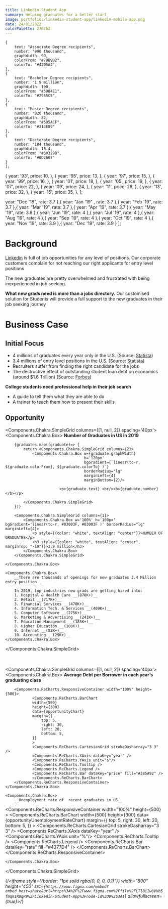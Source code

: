 ```yaml
---
title: Linkedin Student App
summary: Helping graduates for a better start
image: portfolios/linkedin-student-app/linkedin-mobile-app.png
date: 24/01/2022
colorPalette: 2767b2
---
```


    {
        text: "Associate Degree recipients",
        number: "990 thousand",
        graphWidth: 99,
        colorFrom: "#79B9D2",
        colorTo: "#4295A4",
    },
    {
        text: "Bachelor Degree recipients",
        number: "1.9 million",
        graphWidth: 190,
        colorFrom: "#5984E1",
        colorTo: "#2955C5",
    },
    {
        text: "Master Degree recipients",
        number: "820 thousand",
        graphWidth: 82,
        colorFrom: "#595ACF",
        colorTo: "#213E89"
    },
    {
        text: "Doctorate Degree recipients",
        number: "184 thousand",
        graphWidth: 18.4,
        colorFrom: "#30329B",
        colorTo: "#0D2667"
    }
    ];

  {
    year: '93',
    price: 10,
  },
  {
    year: '95',
    price: 13,
  },
  {
    year: '97',
    price: 15,
  },
  {
    year: '99',
    price: 16,
  },
  {
    year: '01',
    price: 18,
  },
  {
    year: '05',
    price: 19,
  },
  {
    year: '07',
    price: 22,
  },
    {
    year: '09',
    price: 24,
  },
    {
    year: '11',
    price: 28,
  },
    {
    year: '13',
    price: 32,
  },
  {
    year: '15',
    price: 35,
  },
];

  year: "Dec '18",
  rate: 3.7
},{
  year: "Jan '19" ,
  rate:  3.7
},{
  year:  "Feb '19",
  rate:  3.7
},{
  year:  "Mar '19",
  rate:  3.7
},{
  year:  "Apr '19",
  rate:  3.7
},{
  year:  "May '19",
  rate:  3.8
},{
  year:  "Jun '19",
  rate:  4
},{
  year:  "Jul '19",
  rate:  4
},{
  year:  "Aug '19",
  rate:  4
},{
  year:  "Sep '19",
  rate:  4
},{
  year:  "Oct '19",
  rate:  4
},{
  year:  "Nov '19",
  rate:  3.9
},{
  year:  "Dec '19",
  rate:  3.9
}
];

# Background

[Linkedin](https://linkedin.com/) is full of job opportunities 
for any level of positions. Our corporate customers complain for not 
reaching our right applicants for entry level positions

The new graduates are pretty overwhelmed 
and frustrated with being inexperienced 
in job seeking.

__What new grads need is more than a jobs directory.__
Our customised solution for Students will provide a full support to the new graduates in their job seeking journey

# Business Case

## Initial Focus

* 4 millions of graduates every year only in the U.S. (Source: [Statista](https://statista.com))
* 3.4 millions of entry level positions in the U.S.  (Source: [Statista](https://statista.com))
* Recruiters suffer from finding the right candidate for the jobs
* The destructive effect of outstanding student loan debt on economics (around $1.6 Trillion) (Source: [Forbes](https://forbes.com))

__College students need professional help in their job search__
* A guide to tell them what they are able to do 
* A trainer to teach them how to present their skills

## Opportunity

<Components.Chakra.SimpleGrid columns={[1, null, 2]} spacing='40px'>
    <Components.Chakra.Box>
        __Number of Graduates in US in 2019__
      
        {graduates.map((graduate)=> {
            return <Components.Chakra.SimpleGrid columns={2}>
                <Components.Chakra.Box w={graduate.graphWidth} 
                                       h='120px' 
                                       bgGradient={`linear(to-r, ${graduate.colorFrom}, ${graduate.colorTo} )`} 
                                       borderRadius="lg" 
                                       marginLeft={4}
                                       marginBottom={2}/>
                    
                            <p>{graduate.text} <br/><b>{graduate.number}</b></p>
                                
            </Components.Chakra.SimpleGrid>     
        })}
         
        <Components.Chakra.SimpleGrid columns={1}>
            <Components.Chakra.Box w='100%' h='100px' bgGradient='linear(to-r, #03003F, #03003F )' borderRadius="lg" marginLeft={4}>
                <p style={{color: "white", textAlign: "center"}}>NUMBER OF GRADUATES</p>
                <h3 style={{color: "white", textAlign: "center", marginTop: "-10"}}>3.9 million</h3>
            </Components.Chakra.Box>       
        </Components.Chakra.SimpleGrid>        

    </Components.Chakra.Box>

    <Components.Chakra.Box>
        __There are thousands of openings for new graduates 3.4 Million entry position__

        In 2019, top industries new grads are getting hired into:
        1. Hospital & Health Care __(870K+)__
        2. Retail __(717K+)__
        3. Financial Services __(470K+)__
        4. Information Tech. & Services __(409K+)__
        5. Computer Software __(275K+)__
        6. Marketing & Advertising __(241K+)__
        7. Education Management __(185K+)__
        8. Higher Education __(108K+)__
        9. Internet __(82K+)__
        10. Accounting __(29K+)__
    </Components.Chakra.Box>
</Components.Chakra.SimpleGrid>

<br/><br/>
<Components.Chakra.SimpleGrid columns={[1, null, 2]} spacing='40px'>
    <Components.Chakra.Box>
        __Average Debt per Borrower in each year’s graduating class__

        <Components.ReCharts.ResponsiveContainer width="100%" height={500}>
                <Components.ReCharts.BarChart
                width={500}
                height={300}
                data={opportunityChart}
                margin={{
                    top: 5,
                    right: 30,
                    left: 20,
                    bottom: 5,
                }}
                >
                <Components.ReCharts.CartesianGrid strokeDasharray="3 3" />
                <Components.ReCharts.XAxis dataKey="year" />
                <Components.ReCharts.YAxis unit="$"/>
                <Components.ReCharts.Tooltip />
                <Components.ReCharts.Legend />
                <Components.ReCharts.Bar dataKey="price" fill="#385A92" />
                </Components.ReCharts.BarChart>
        </Components.ReCharts.ResponsiveContainer>
    </Components.Chakra.Box>

    <Components.Chakra.Box>
        __Unemployment rate of  recent graduates in US__

   <Components.ReCharts.ResponsiveContainer width="100%" height={500} >
                <Components.ReCharts.BarChart
                width={500}
                height={300}
                data={opportunityUnemploymentRateChart}
                margin={{
                    top: 5,
                    right: 30,
                    left: 20,
                    bottom: 5,
                }}
                >
                <Components.ReCharts.CartesianGrid strokeDasharray="3 3" />
                <Components.ReCharts.XAxis dataKey="year" />
                <Components.ReCharts.YAxis unit="%"/>
                <Components.ReCharts.Tooltip />
                <Components.ReCharts.Legend />
                <Components.ReCharts.Bar dataKey="rate" fill="#4377D4" />
                </Components.ReCharts.BarChart>
        </Components.ReCharts.ResponsiveContainer>

    </Components.Chakra.Box>
</Components.Chakra.SimpleGrid>

{/*<iframe style={{border: "1px solid rgba(0, 0, 0, 0.1)"}}
width="800" 
height="450" 
src={`https://www.figma.com/embed?embed_host=share&url=https%3A%2F%2Fwww.figma.com%2Ffile%2FLTlBiIw8VVh5fmqm1R8qR9%2FLinkedin-Student-App%3Fnode-id%3D0%253A1`} allowfullscreen={true}></iframe>*/}
